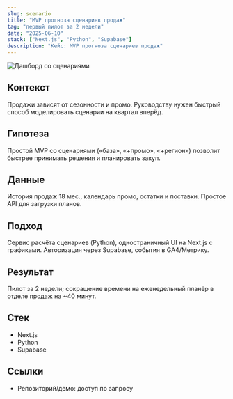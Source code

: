```yaml
---
slug: scenario
title: "MVP прогноза сценариев продаж"
tag: "первый пилот за 2 недели"
date: "2025-06-10"
stack: ["Next.js", "Python", "Supabase"]
description: "Кейс: MVP прогноза сценариев продаж"
---
```


![Дашборд со сценариями](/cases/scenario/screenshot.png)

## Контекст
Продажи зависят от сезонности и промо. Руководству нужен быстрый способ моделировать сценарии на квартал вперёд.

## Гипотеза
Простой MVP со сценариями («база», «+промо», «+регион») позволит быстрее принимать решения и планировать закуп.

## Данные
История продаж 18 мес., календарь промо, остатки и поставки. Простое API для загрузки планов.

## Подход
Сервис расчёта сценариев (Python), одностраничный UI на Next.js с графиками. Авторизация через Supabase, события в GA4/Метрику.

## Результат
Пилот за 2 недели; сокращение времени на еженедельный планёр в отделе продаж на ~40 минут.

## Стек
- Next.js
- Python
- Supabase

## Ссылки
- Репозиторий/демо: доступ по запросу
